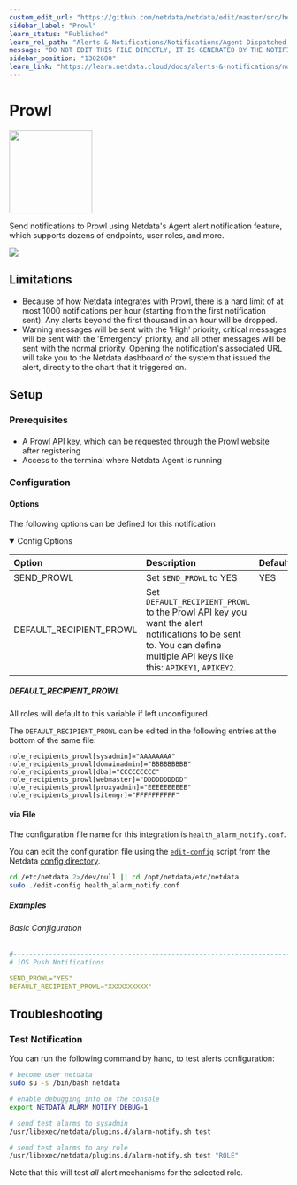 ```yaml
---
custom_edit_url: "https://github.com/netdata/netdata/edit/master/src/health/notifications/prowl/metadata.yaml"
sidebar_label: "Prowl"
learn_status: "Published"
learn_rel_path: "Alerts & Notifications/Notifications/Agent Dispatched Notifications"
message: "DO NOT EDIT THIS FILE DIRECTLY, IT IS GENERATED BY THE NOTIFICATION'S metadata.yaml FILE"
sidebar_position: "1302680"
learn_link: "https://learn.netdata.cloud/docs/alerts-&-notifications/notifications/agent-dispatched-notifications/prowl"
---
```



# Prowl


<img src="https://netdata.cloud/img/prowl.png" width="150"/>


Send notifications to Prowl using Netdata's Agent alert notification feature, which supports dozens of endpoints, user roles, and more.


<img src="https://img.shields.io/badge/maintained%20by-Netdata-%2300ab44" />

## Limitations

- Because of how Netdata integrates with Prowl, there is a hard limit of at most 1000 notifications per hour (starting from the first notification sent). Any alerts beyond the first thousand in an hour will be dropped.
- Warning messages will be sent with the 'High' priority, critical messages will be sent with the 'Emergency' priority, and all other messages will be sent with the normal priority. Opening the notification's associated URL will take you to the Netdata dashboard of the system that issued the alert, directly to the chart that it triggered on.


## Setup


### Prerequisites

#### 

- A Prowl API key, which can be requested through the Prowl website after registering
- Access to the terminal where Netdata Agent is running



### Configuration

#### Options

The following options can be defined for this notification

<details open>
<summary>Config Options</summary>



| Option | Description | Default | Required |
|:-----|:------------|:--------|:---------:|
| SEND_PROWL | Set `SEND_PROWL` to YES | YES | yes |
| DEFAULT_RECIPIENT_PROWL | Set `DEFAULT_RECIPIENT_PROWL` to  the Prowl API key you want the alert notifications to be sent to. You can define multiple API keys like this: `APIKEY1`, `APIKEY2`. |  | yes |

##### DEFAULT_RECIPIENT_PROWL

All roles will default to this variable if left unconfigured.

The `DEFAULT_RECIPIENT_PROWL` can be edited in the following entries at the bottom of the same file:
```text
role_recipients_prowl[sysadmin]="AAAAAAAA"
role_recipients_prowl[domainadmin]="BBBBBBBBB"
role_recipients_prowl[dba]="CCCCCCCCC"
role_recipients_prowl[webmaster]="DDDDDDDDDD"
role_recipients_prowl[proxyadmin]="EEEEEEEEEE"
role_recipients_prowl[sitemgr]="FFFFFFFFFF"
```



</details>



#### via File

The configuration file name for this integration is `health_alarm_notify.conf`.


You can edit the configuration file using the [`edit-config`](/docs/netdata-agent/configuration#edit-a-configuration-file-using-edit-config) script from the
Netdata [config directory](/docs/netdata-agent/configuration#the-netdata-config-directory).

```bash
cd /etc/netdata 2>/dev/null || cd /opt/netdata/etc/netdata
sudo ./edit-config health_alarm_notify.conf
```

##### Examples

###### Basic Configuration



```yaml
#------------------------------------------------------------------------------
# iOS Push Notifications

SEND_PROWL="YES"
DEFAULT_RECIPIENT_PROWL="XXXXXXXXXX"

```


## Troubleshooting

### Test Notification

You can run the following command by hand, to test alerts configuration:

```bash
# become user netdata
sudo su -s /bin/bash netdata

# enable debugging info on the console
export NETDATA_ALARM_NOTIFY_DEBUG=1

# send test alarms to sysadmin
/usr/libexec/netdata/plugins.d/alarm-notify.sh test

# send test alarms to any role
/usr/libexec/netdata/plugins.d/alarm-notify.sh test "ROLE"
```

Note that this will test _all_ alert mechanisms for the selected role.


